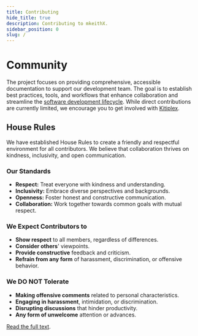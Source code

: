```yaml
---
title: Contributing
hide_title: true
description: Contributing to mkeithX.
sidebar_position: 0
slug: /
---
```


<!-- import Contributing from "@site/../CONTRIBUTING.md"; -->

<!-- <Contributing /> -->

# Community 
The project focuses on providing comprehensive, accessible documentation to support our development team. The goal is to establish best practices, tools, and workflows that enhance collaboration and streamline the [software development lifecycle](/foobar). While direct contributions are currently limited, we encourage you to get involved with [Kitiplex](https://github.com/kitiplex).

## House Rules

We have established House Rules to create a friendly and respectful environment for all contributors. We believe that collaboration thrives on kindness, inclusivity, and open communication.

### Our Standards

  - **Respect:** Treat everyone with kindness and understanding.
  - **Inclusivity:** Embrace diverse perspectives and backgrounds.
  - **Openness:** Foster honest and constructive communication.
  - **Collaboration:** Work together towards common goals with mutual respect.

### We Expect Contributors to

  - **Show respect** to all members, regardless of differences.
  - **Consider others**' viewpoints.
  - **Provide constructive** feedback and criticism.
  - **Refrain from any form** of harassment, discrimination, or offensive behavior.

### We DO NOT Tolerate

  - **Making offensive comments** related to personal characteristics.
  - **Engaging in harassment**, intimidation, or discrimination.
  - **Disrupting discussions** that hinder productivity.
  - **Any form of unwelcome** attention or advances.

[Read the full text](https://github.com/mkeithX/mkeithx.github.io/blob/main/CODE_OF_CONDUCT.md).


